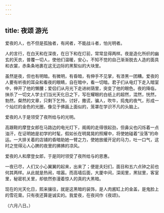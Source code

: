 ```yaml
---
---
---
```

title: 夜颂 游光
---



爱夜的人，也不但是孤独者，有闲者，不能战斗者，怕光明者。

人的言行，在白天和在深夜，在日下和在灯前，常常显得两样。夜是造化所织的幽玄的天衣，普覆一切人，使他们温暖，安心，不知不觉的自己渐渐脱去人造的面具和衣裳，赤条条地裹在这无边际的黑絮似的大块里。

虽然是夜，但也有明暗。有微明，有昏暗，有伸手不见掌，有漆黑一团糟。爱夜的人要有听夜的耳朵和看夜的眼睛，自在暗中，看一切暗。君子们从电灯下走入暗室中，伸开了他的懒腰；爱侣们从月光下走进树荫里，突变了他的眼色。夜的降临，抹杀了一切文人学士们当光天化日之下，写在耀眼的白纸上的超然，混然，恍然，勃然，粲然的文章，只剩下乞怜，讨好，撒谎，骗人，吹牛，捣鬼的夜气，形成一个灿烂的金色的光圈，像见于佛画上面似的，笼罩在学识不凡的头脑上。

爱夜的人于是领受了夜所给与的光明。

高跟鞋的摩登女郎在马路边的电光灯下，阁阁的走得很起劲，但鼻尖也闪烁着一点油汗，在证明她是初学的时髦，假如长在明晃晃的照耀中，将使她碰着“没落”的命运。一大排关着的店铺的昏暗助她一臂之力，使她放缓开足的马力，吐一口气，这时之觉得沁人心脾的夜里的拂拂的凉风。

爱夜的人和摩登女郎，于是同时领受了夜所给与的恩惠。

一夜已尽，人们又小心翼翼的起来，出来了；便是夫妇们，面目和五六点钟之前也何其两样。从此就是热闹，喧嚣。而高墙后面，大厦中间，深闺里，黑狱里，客室里，秘密机关里，却依然弥漫着惊人的真的大黑暗。

现在的光天化日，熙来攘往，就是这黑暗的装饰，是人肉酱缸上的金盖，是鬼脸上的雪花膏。只有夜还算是诚实的。我爱夜，在夜间作《夜颂》。

（六月八日。）